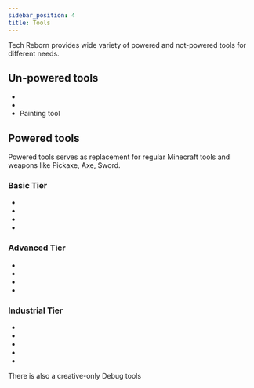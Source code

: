 ```yaml
---
sidebar_position: 4
title: Tools
---
```


Tech Reborn provides wide variety of powered and not-powered tools for different needs.

## Un-powered tools

- <McItem slug="techreborn:treetap" />
- <McItem slug="techreborn:wrench" />
- Painting tool

## Powered tools

Powered tools serves as replacement for regular Minecraft tools and weapons like Pickaxe, Axe, Sword.

### Basic Tier

- <McItem slug="techreborn:basic_chainsaw" />
- <McItem slug="techreborn:basic_drill" />
- <McItem slug="techreborn:basic_jackhammer" />
- <McItem slug="techreborn:electric_treetap" />

### Advanced Tier

- <McItem slug="techreborn:advanced_chainsaw" />
- <McItem slug="techreborn:advanced_drill" />
- <McItem slug="techreborn:advanced_jackhammer" />
- <McItem slug="techreborn:rock_cutter" />

### Industrial Tier

- <McItem slug="techreborn:industrial_chainsaw" />
- <McItem slug="techreborn:industrial_drill" />
- <McItem slug="techreborn:industrial_jackhammer" />
- <McItem slug="techreborn:nanosaber" />
- <McItem slug="techreborn:omni_tool" />

There is also a creative-only Debug tools
